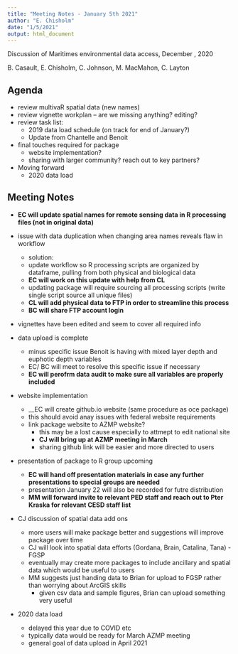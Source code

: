 ```yaml
---
title: "Meeting Notes - January 5th 2021"
author: "E. Chisholm"
date: "1/5/2021"
output: html_document
---
```


Discussion of Maritimes environmental data access, December , 2020

B. Casault, E. Chisholm, C. Johnson, M. MacMahon, C. Layton


## Agenda

* review multivaR spatial data (new names)
* review vignette workplan – are we missing anything? editing?
* review task list: 
  * 2019 data load schedule (on track for end of January?) 
  * Update from Chantelle and Benoit
* final touches required for package
  * website implementation?
  * sharing with larger community? reach out to key partners?
* Moving forward
  * 2020 data load 


## Meeting Notes

* __EC will update spatial names for remote sensing data in R processing files (not in original data)__
* issue with data duplication when changing area names reveals flaw in workflow
  * solution:
  * update workflow so R processing scripts are organized by dataframe, pulling from both physical and biological data
  * __EC will work on this update with help from CL__
  * updating package will require sourcing all processing scripts (write single script source all unique files)
  * __CL will add physical data to FTP in order to streamline this process__
  * __BC will share FTP account login__
  
* vignettes have been edited and seem to cover all required info

* data upload is complete
  * minus specific issue Benoit is having with mixed layer depth and euphotic depth variables
  * EC/ BC will meet to resolve this specific issue if necessary
  * __EC will perofrm data audit to make sure all variables are properly included__
  
* website implementation
  * __EC will create github.io website (same procedure as oce package)
  * this should avoid anay issues with federal website requirements
  * link package website to AZMP website?
    * this may be a lost cause especially to attmept to edit national site
    * __CJ will bring up at AZMP meeting in March__
    * sharing github link will be easier and more directed to users
  
* presentation of package to R group upcoming
  * __EC will hand off presentation materials in case any further presentations to special groups are needed__
  * presentation January 22 will also be recorded for futre distribution
  * __MM will forward invite to relevant PED staff and reach out to Pter Kraska for relevant CESD staff list__
  
  
* CJ discussion of spatial data add ons
  * more users will make package better and suggestions will improve package over time
  * CJ will look into spatial data efforts (Gordana, Brain, Catalina, Tana) - FGSP
  * eventually may create more packages to include ancillary and spatial data which would be useful to users
  * MM suggests just handing data to Brian for upload to FGSP rather than worrying about ArcGIS skills
    * given csv data and sample figures, Brian can upload something very useful
  
* 2020 data load
  * delayed this year due to COVID etc
  * typically data would be ready for March AZMP meeting
  * general goal of data upload in April 2021
  
  
  
